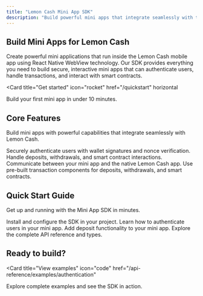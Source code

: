 ```yaml
---
title: "Lemon Cash Mini App SDK"
description: "Build powerful mini apps that integrate seamlessly with the Lemon Cash mobile application"
---
```


## Build Mini Apps for Lemon Cash

Create powerful mini applications that run inside the Lemon Cash mobile app using React Native WebView technology. Our SDK provides everything you need to build secure, interactive mini apps that can authenticate users, handle transactions, and interact with smart contracts.

<Card
  title="Get started"
  icon="rocket"
  href="/quickstart"
  horizontal
>
  Build your first mini app in under 10 minutes.
</Card>

## Core Features

Build mini apps with powerful capabilities that integrate seamlessly with Lemon Cash.

<Columns cols={2}>
  <Card
    title="Authentication"
    icon="key"
    href="/concepts/authentication"
  >
    Securely authenticate users with wallet signatures and nonce verification.
  </Card>
  <Card
    title="Transactions"
    icon="wallet"
    href="/concepts/transactions"
  >
    Handle deposits, withdrawals, and smart contract interactions.
  </Card>
  <Card
    title="WebView Communication"
    icon="message-circle"
    href="/concepts/webview-communication"
  >
    Communicate between your mini app and the native Lemon Cash app.
  </Card>
  <Card
    title="Transaction Components"
    icon="palette"
    href="/components/deposit-button"
  >
    Use pre-built transaction components for deposits, withdrawals, and smart contracts.
  </Card>
</Columns>

## Quick Start Guide

Get up and running with the Mini App SDK in minutes.

<Columns cols={2}>
  <Card
    title="Installation"
    icon="download"
    href="/installation"
  >
    Install and configure the SDK in your project.
  </Card>
  <Card
    title="Authentication Hook"
    icon="key"
    href="/hooks/use-authenticate"
  >
    Learn how to authenticate users in your mini app.
  </Card>
  <Card
    title="Deposit Button"
    icon="wallet"
    href="/components/deposit-button"
  >
    Add deposit functionality to your mini app.
  </Card>
  <Card
    title="API Reference"
    icon="book"
    href="/api-reference/types"
  >
    Explore the complete API reference and types.
  </Card>
</Columns>

## Ready to build?

<Card
  title="View examples"
  icon="code"
  href="/api-reference/examples/authentication"
>
  Explore complete examples and see the SDK in action.
</Card>
